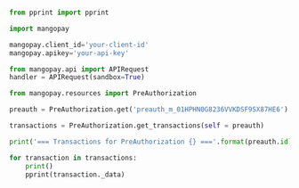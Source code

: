   
```python Python  

from pprint import pprint

import mangopay

mangopay.client_id='your-client-id'
mangopay.apikey='your-api-key'

from mangopay.api import APIRequest
handler = APIRequest(sandbox=True)

from mangopay.resources import PreAuthorization

preauth = PreAuthorization.get('preauth_m_01HPHN0G8236VVKDSF9SX87HE6')

transactions = PreAuthorization.get_transactions(self = preauth)

print('=== Transactions for PreAuthorization {} ==='.format(preauth.id))

for transaction in transactions:
    print()
    pprint(transaction._data)  
```